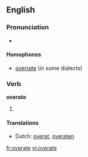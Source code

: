 ==English==

===Pronunciation===
* {{IPA|/'ovəɻeɪt/}}

====Homophones====
* [[overrate]] (in some dialects)

===Verb===
'''overate'''

# {{past tense of|[[overeat]]}}

====Translations====
* Dutch: [[overat]], [[overaten]]

[[fr:overate]]
[[vi:overate]]